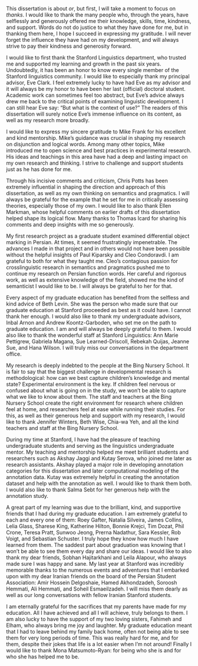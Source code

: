 This dissertation is about *or*, but first, I will take a moment to focus on *thanks*. I would like to thank the many people who, through the years, have selflessly and generously offered me their knowledge, skills, time, kindness, and support. Words do not do justice to what they have done for me, but in thanking them here, I hope I succeed in expressing my gratitude. I will never forget the influence they have had on my development, and will always strive to pay their kindness and generosity forward.

I would like to first thank the Stanford Linguistics department, who trusted me and supported my learning and growth in the past six years. Undoubtedly, it has been an honor to know every single member of the Stanford linguistics community. I would like to especially thank my principal advisor, Eve Clark. I feel extremely lucky to have had Eve as my advisor and it will always be my honor to have been her last (official) doctoral student. Academic work can sometimes feel too abstract, but Eve's advice always drew me back to the critical points of examining linguistic development. I can still hear Eve say: "But what is the context of use?" The readers of this dissertation will surely notice Eve's immense influence on its content, as well as my research more broadly.

I would like to express my sincere gratitude to Mike Frank for his excellent and kind mentorship. Mike's guidance was crucial in shaping my research on disjunction and logical words. Among many other topics, Mike introduced me to open science and best practices in experimental research. His ideas and teachings in this area have had a deep and lasting impact on my own research and thinking. I strive to challenge and support students just as he has done for me.

Through his incisive comments and criticism, Chris Potts has been extremely influential in shaping the direction and approach of this dissertation, as well as my own thinking on semantics and pragmatics. I will always be grateful for the example that he set for me in critically assessing theories, especially those of my own. I would like to also thank Ellen Markman, whose helpful comments on earlier drafts of this dissertation helped shape its logical flow. Many thanks to Thomas Icard for sharing his comments and deep insights with me so generously.

My first research project as a graduate student examined differential object marking in Persian. At times, it seemed frustratingly impenetrable. The advances I made in that project and in others would not have been possible without the helpful insights of Paul Kiparsky and Cleo Condoravdi. I am grateful to both for what they taught me. Cleo's contagious passion for crosslinguistic research in semantics and pragmatics pushed me to continue my research on Persian function words. Her careful and rigorous work, as well as extensive knowledge of the field, showed me the kind of semanticist I would like to be. I will always be grateful to her for that.

Every aspect of my graduate education has benefited from the selfless and kind advice of Beth Levin. She was the person who made sure that our graduate education at Stanford proceeded as best as it could have. I cannot thank her enough. I would also like to thank my undergraduate advisors, Inbal Arnon and Andrew Koontz-Garboden, who set me on the path to graduate education. I am and will always be deeply grateful to them. I would also like to thank the wonderful staff at Stanford Linguistics: Ann Marie Pettigrew, Gabriela Magana, Sue Learned-Driscoll, Rebekah Quijas, Jeanne Sue, and Hana Wilson. I will truly miss our conversations in the department office. 

My research is deeply indebted to the people at the Bing Nursery School. It is fair to say that the biggest challenge in developmental research is methodological: how can we best capture children's knowledge and mental state? Experimental environment is the key. If children feel nervous or confused about what is going on in the study, we won't be able to capture what we like to know about them. The staff and teachers at the Bing Nursery School create the right environment for research where children feel at home, and researchers feel at ease while running their studies. For this, as well as their generous help and support with my research, I would like to thank Jennifer Winters, Beth Wise, Chia-wa Yeh, and all the kind teachers and staff at the Bing Nursery School.

During my time at Stanford, I have had the pleasure of teaching undergraduate students and serving as the linguistics undergraduate mentor. My teaching and mentorship helped me meet brilliant students and researchers such as Akshay Jaggi and Kutay Serova, who joined me later as research assistants. Akshay played a major role in developing annotation categories for this dissertation and later computational modeling of the annotation data. Kutay was extremely helpful in creating the annotation dataset and help with the annotation as well. I would like to thank them both. I would also like to thank Salma Sebt for her generous help with the annotation study.

A great part of my learning was due to the brilliant, kind, and supportive friends that I had during my graduate education. I am extremely grateful to each and every one of them: Roey Gafter, Natalia Silveira, James Collins, Lelia Glass, Sharese King, Katherine Hilton, Bonnie Krejci, Tim Dozat, Phil Crone, Teresa Pratt, Sunwoo Jeong, Prerna Nadathur, Sara Kessler, Rob Voigt, and Sebastian Schuster. I truly hope they know how much I have learned from them. The saddest part about graduation was knowing that I won’t be able to see them every day and share our ideas. I would like to also thank my dear friends, Sobhan Hajitarkhani and Leila Alapour, who always made sure I was happy and sane. My last year at Stanford was incredibly memorable thanks to the numerous events and adventures that I embarked upon with my dear Iranian friends on the board of the Persian Student Association: Amir Hossein Delgoshaie, Hamed Akhondzadeh, Soroosh Hemmati, Ali Hemmati, and Soheil Esmaeilzadeh. I will miss them dearly as well as our long conversations with fellow Iranian Stanford students.

I am eternally grateful for the sacrifices that my parents have made for my education. All I have achieved and all I will achieve, truly belongs to them. I am also lucky to have the support of my two loving sisters, Fahimeh and Elham, who always bring me joy and laughter. My graduate education meant that I had to leave behind my family back home, often not being able to see them for very long periods of time. This was really hard for me, and for them, despite their jokes that life is a lot easier when I'm not around! Finally I would like to thank Mona Matsumoto-Ryan: for being who she is and for who she has helped me to be.
